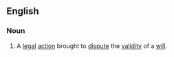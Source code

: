 ==English==
===Noun===
{{en-noun|sg=[[will]] [[contest]]}}
# {{law}} A [[legal]] [[action]] brought to [[dispute]] the [[validity]] of a [[will]].